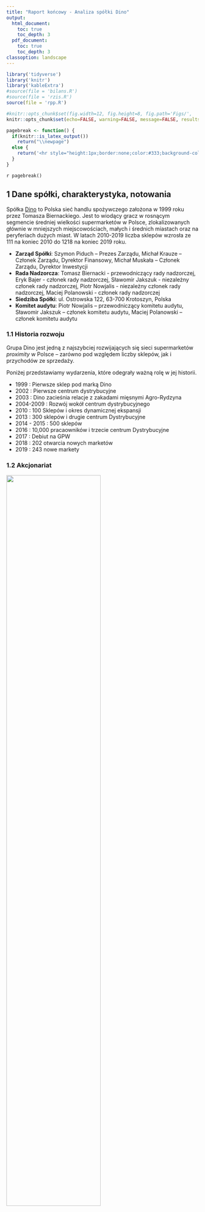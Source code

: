 ```yaml
---
title: "Raport końcowy - Analiza spółki Dino"
output:
  html_document:
    toc: true
    toc_depth: 3
  pdf_document: 
    toc: true
    toc_depth: 3
classoption: landscape
---
```


```r
library('tidyverse')
library('knitr')
library('kableExtra')
#source(file = 'bilans.R')
#source(file = 'rzis.R')
source(file = 'rpp.R')

#knitr::opts_chunk$set(fig.width=12, fig.height=8, fig.path='Figs/',
knitr::opts_chunk$set(echo=FALSE, warning=FALSE, message=FALSE, results='asis')

pagebreak <- function() {
  if(knitr::is_latex_output())
    return("\\newpage")
  else {
    return('<hr style="height:1px;border:none;color:#333;background-color:#333;" /> <div style="page-break-before: always;" />')
  }
}
```

`r pagebreak()`

## 1 Dane spółki, charakterystyka, notowania

Spółka [Dino](https://grupadino.pl) to Polska sieć handlu spożywczego założona w 1999 roku przez Tomasza Biernackiego. Jest to wiodący gracz w rosnącym segmencie średniej wielkości supermarketów w Polsce, zlokalizowanych głównie w mniejszych miejscowościach, małych i średnich
miastach oraz na peryferiach dużych miast. W latach 2010-2019 liczba sklepów wzrosła ze 111 na koniec 2010 do 1218 na koniec 2019 roku.

* **Zarząd Spółki**: Szymon Piduch – Prezes Zarządu, Michał Krauze – Członek Zarządu, Dyrektor Finansowy, Michał Muskała – Członek Zarządu, Dyrektor Inwestycji
* **Rada Nadzorcza**: Tomasz Biernacki - przewodniczący rady nadzorczej, Eryk Bajer - członek rady nadzorczej, Sławomir Jakszuk - niezależny członek rady nadzorczej, Piotr Nowjalis - niezależny członek rady nadzorczej, Maciej Polanowski - członek rady nadzorczej
* **Siedziba Spółki**: ul. Ostrowska 122, 63-700 Krotoszyn, Polska
* **Komitet audytu**: Piotr Nowjalis – przewodniczący komitetu audytu, Sławomir Jakszuk – członek komitetu audytu, Maciej Polanowski – członek komitetu audytu

### 1.1 Historia rozwoju

Grupa Dino jest jedną z najszybciej rozwijających się sieci supermarketów *proximity* w Polsce – zarówno pod względem liczby sklepów, jak i przychodów ze sprzedaży.

Poniżej przedstawiamy wydarzenia, które odegrały ważną rolę w jej historii.

- 1999 : Pierwsze sklep pod marką Dino
- 2002 : Pierwsze centrum dystrybucyjne
- 2003 : Dino zacieśnia relacje z zakadami mięsnymi Agro-Rydzyna
- 2004-2009 : Rozwój wokół centrum dystrybucyjnego
- 2010 : 100 Sklepów i okres dynamicznej ekspansji
- 2013 : 300 sklepów i drugie centrum Dystrybucyjne
- 2014 - 2015 : 500 sklepów 
- 2016 : 10,000 pracaowników i trzecie centrum Dystrybucyjne
- 2017 : Debiut na GPW
- 2018 : 202 otwarcia nowych marketów
- 2019 : 243 nowe markety


### 1.2 Akcjonariat

![](imgs/akcjonariat.png){ width=70% }

Każda akcja Dino Polska S.A. uprawnia do wykonywania jednego głosu na walnym zgromadzeniu.

Ponad 50% udziałow należy do założyciela spółki.

### 1.3 Wybrane dane finansowe

![](imgs/select_data1.png){ width=70% }

![](imgs/select_data2.png){ width=70% }


### 1.4 Notowania giełdowe spółki

Kurs odniesienia spółki Grupa Dino 8 maja wynosiła 169,90 zł. 

Od debiutu w GPW zauważalny jest widoczny trend wznoszący wskazujący apetyt inwestorów na spółki najszybciej rozwijające się.

![](imgs/notowania2.png){ width=70% }

        
#### 1.4.1 Cena akcji w porównaniu z WIG
<small>(na niebiesko: Dino, na żółto: WIG)</small>

![](imgs/notowanie2.png){ width=70% }

Na wykresie widzimy wyraźny wzrost cen akcji Dino Polska w porównaniu z WIG.
Sytuacja związana z koronawirusem jedynie chwilowo wpłynęła na spadek
wartości akcji, po czym, znów nastąpił wzrost.

Supermarkety nie należą do rodzaju spółek cyklicznych, a wieć
koniunktura gospodarcza nie ma wiekszego wpływu na 
działalność.

### 1.5 Konkurencja
    

```r
tribble(
  ~Sieć, ~`Liczba sklepów w Polsce`, ~Siedziba,
  "Biedronka", 3000, "Portugalia",
  "Dino",1218, "Polska",
  "Lidl", 700, "Niemcy",
  "Stokrotka", 577, "Polska",
  "Netto", 368, "Dania",
  "Polomarket", 280, "Polska",
  "Eurospar", 250, "Holandia",
  "Intermarché", 230, "Francja",
  "Mila",187, "Polska",
  "ChataPolska", 166, "Polska",
  "Aldi",132, "Niemcy",
  "PiotriPaweł", 70, "Polska",
  "Arhelan", 55, "Polska",
  "Frac", 21, "Polska",
  "Auchan", 33, "Francja",
) %>% kable(booktabs = T) 

```

<small>żródło: Wikipedia </small>


## 2 Wstępna analiza bilansu
### 2.1 Analiza pionowa bilansu

```r

aktywa_st %>% 
  select(!matches('15|16|_sk')) %>% 
  filter_at(vars(1), ~ str_detect(.x, '^[VIAB]')) %>% 
  mutate(`Wyszczegónienie` = 
           cell_spec(`Wyszczegónienie`, 
                     italic = ifelse(row_number() %in% c(2:6, 8:11), T, F))) %>%
  kable(escape = F,
        col.names = c("Aktywa", '2017', '2018', '2019', '2017', 
                                  '2018', '2019', '2017', '2018', '2019'),
        align=c("l",rep("r",9)),
        booktabs=TRUE) %>% 
  kable_styling(latex_options = c("striped", "scale_down"),
                bootstrap_options = c("striped", "hover", "condensed")) %>% 
  add_header_above(c(" " = 1, "Stan na koniec roku (w.tys.zł.)" = 3, 
                     "Struktura (w%)" = 3, "Str. wewn. (w%)" = 3)) %>% 
  row_spec(c(1, 7, 12), bold = T) %>% 
  column_spec(5:7, background = "#F0FBEF")

```


```r

pasywa_st %>% 
  select(!matches('15|16|_sk')) %>% 
  filter_at(vars(1), ~ str_detect(.x, '^[VIABP]')) %>% 
  mutate(`Wyszczegónienie` = 
           cell_spec(`Wyszczegónienie`, 
                     italic = ifelse(row_number() %in% c(2:9, 11:14), T, F))) %>%
  kable(escape = F, booktabs = T, align=c("l",rep("r",9)), 
    col.names = c("Pasywa", '2017', '2018', '2019', 
    '2017', '2018', '2019', '2017', '2018', '2019')) %>% 
  kable_styling(latex_options = c("striped", "scale_down"),
                bootstrap_options = c("striped", "hover", "condensed")) %>% 
  add_header_above(c(" " = 1, "na koniec roku (w. tys. zł.)" = 3, 
                     "Struktura (w%)" = 3, "Str. wewn. (w%)" = 3)) %>% 
  row_spec(c(1, 10, 15), bold = T) %>% 
  column_spec(5:7, background = "#F0FBEF")
```

### 2.2 Analiza pozioma bilansu

```r
col_names <- c("Aktywa", '2017', '2018', '2019', '2018', '2019',
               '2017/18', '2018/19', '2017/18', '2018/19')
aktywa %>% 
  select_at(vars(1, 4:6, 9:10, 13:14, 17:18)) %>%
  filter_at(vars(1), ~ str_detect(.x, '^[VIAB]')) %>% 
  mutate(`Wyszczegónienie` = 
           cell_spec(`Wyszczegónienie`, 
                     italic = ifelse(row_number() %in% c(2:6, 8:11), T, F))) %>%
  kable(escape = F, col.names = col_names, booktabs = T) %>% 
  kable_styling(latex_options = c("striped", "scale_down"),
                bootstrap_options = c("striped", "hover", "condensed")) %>% 
  add_header_above(c(" " = 1, "Ceny bieżące" = 3, "Ceny skorygowane" = 2, 
                     "W cenach bieżących" = 2, "W cenach skorygowanych" = 2)) %>% 
  add_header_above(c(" " = 1, "Stan na koniec roku (w. tys. zł.)" = 5, 
                     "Dynamika (w%)" = 4)) %>% 
  row_spec(c(1, 7, 12), bold = T) %>% 
  column_spec(5:6, background = "#F0FBEF") %>% 
  column_spec(9:10, background = "#F0FBEF")
```

```r
col_names <- c("Pasywa", '2017', '2018', '2019', '2018', '2019',
               '2017/18', '2018/19', '2017/18', '2018/19')
pasywa %>% 
  select_at(vars(1, 4:6, 9:10, 13:14, 17:18)) %>%
  filter_at(vars(1), ~ str_detect(.x, '^[VIABP]')) %>% 
  mutate(`Wyszczegónienie` = 
           cell_spec(`Wyszczegónienie`, 
                     italic = ifelse(row_number() %in% c(2:9, 11:14), T, F))) %>%
  kable(escape = F, col.names = col_names, booktabs = T) %>% 
  kable_styling(latex_options = c("striped", "scale_down"),
                bootstrap_options = c("striped", "hover", "condensed")) %>% 
  add_header_above(c(" " = 1, "Ceny bieżące" = 3, "Ceny skorygowane" = 2, 
                     "W cenach bieżących" = 2, "W cenach skorygowanych" = 2)) %>% 
  add_header_above(c(" " = 1, "Stan na koniec roku (w. tys. zł.)" = 5, 
                     "Dynamika (w%)" = 4)) %>% 
  row_spec(c(1, 10, 15), bold = T) %>% 
  column_spec(5:6, background = "#F0FBEF") %>% 
  column_spec(9:10, background = "#F0FBEF")

```

### 2.2 Kapitał obrotowy netto

```r
kon <- tribble(
  ~" ", ~"2018", ~"2019", ~"2018_s", ~"2019_s",
  'Kapitał stały', '', '', '', '',
  '1. Kapitał własny', '', '', '', '', 
  '2. Rezerwy długoterminowe', '', '', '', '', 
  '3. Zobowiązania długoterminowe ', '', '', '', '', 
  'Kapitał stały ogółem', '', '', '', '', 
  'Aktywa stałe', '', '', '', '',
  'Aktywa stałe ogółem', '', '', '', '',
  'Aktywa bieżące', '', '', '', '',
  'Aktywa bieżące ogółem', '', '', '', '',
  'Zobowiązania bieżące', '', '', '', '',
  'Rezerwy na zobowiązania krótkoterminowe', '', '', '', '',
  'Rozliczenia międzyokresowe krótkoterminow', '', '', '', '',
  'Zobowiązania bieżące ogółem', '', '', '', '',
  'Kapitał stały', '', '', '', '',
  'Aktywa stałe', '', '', '', '',
  'Kapitał obrotowy netto', '', '', '', '',
)

g <- function(tabl, rw, yr) {
  n <- (tabl %>% slice(rw) %>% select(yr))[[1]]
  return(if_else(is.na(as.numeric(n)), 0, as.numeric(n)))  
}

kap_ob_n <- function(kon, col_n, yr) {
  
  kon <- kon %>% 
    mutate_at(vars(col_n), ~ ifelse(row_number() == 2, g(pasywa, 1, yr), as.character(.x))) %>% 
    mutate_at(vars(col_n), ~ ifelse(row_number() == 3, g(pasywa, 12, yr), as.character(.x))) %>% 
    mutate_at(vars(col_n), ~ ifelse(row_number() == 4, g(pasywa, 16, yr), as.character(.x))) %>% 
    mutate_at(vars(col_n), ~ ifelse(row_number() == 5, 
                                g(pasywa, 1, yr) +
                                  g(pasywa, 12, yr) +
                                  g(pasywa, 16, yr), as.character(.x))) %>% 
    mutate_at(vars(col_n), ~ ifelse(row_number() == 6, g(aktywa, 1, yr), as.character(.x))) %>% 
    mutate_at(vars(col_n), ~ ifelse(row_number() == 7, g(aktywa, 1, yr), as.character(.x))) %>% 
    mutate_at(vars(col_n), ~ ifelse(row_number() == 8, g(aktywa, 21, yr), as.character(.x))) %>% 
    mutate_at(vars(col_n), ~ ifelse(row_number() == 9, g(aktywa, 21, yr), as.character(.x))) %>% 
    mutate_at(vars(col_n), ~ ifelse(row_number() == 10, g(pasywa, 23, yr), as.character(.x))) %>% 
    mutate_at(vars(col_n), ~ ifelse(row_number() == 11, '0', as.character(.x))) %>% 
    mutate_at(vars(col_n), ~ ifelse(row_number() == 12, g(pasywa, 44, yr), as.character(.x))) %>% 
    mutate_at(vars(col_n), ~ ifelse(row_number() == 13, 
                                g(pasywa, 23, yr) + 
                                  g(pasywa, 44, yr), as.character(.x))) 
  
  kon <- kon %>% 
    mutate_at(vars(col_n), ~ ifelse(row_number() == 14, g(kon, 5, yr), as.character(.x))) %>%
    mutate_at(vars(col_n), ~ ifelse(row_number() == 15, g(kon, 7, yr), as.character(.x))) %>% 
    mutate_at(vars(col_n), ~ ifelse(row_number() == 16, g(kon, 5, yr) - 
                                  g(kon, 7, yr), as.character(.x)))
  
  return(kon)
}
 
kon <- kap_ob_n(kon, 2, '2018')
kon <- kap_ob_n(kon, 3, '2019')

kon <- kon %>% 
  mutate_at(vars(4), ~ ifelse(row_number() %in% c(2:5), 
                                    round(g(kon, row_number(), '2018') / 
                                            g(kon, 5, '2018') * 100, 
                                          digits=1), as.character(.x))) %>% 
  mutate_at(vars(5), ~ ifelse(row_number() %in% c(2:5), 
                                    round(g(kon, row_number(), '2019') / 
                                            g(kon, 5, '2019') * 100, 
                                          digits=1), as.character(.x)))

col_names <- c("", '2018', '2019', '2018', '2019')

kon %>% 
  kable(escape = F, col.names = col_names, booktabs = T) %>% 
  kable_styling(latex_options = c("striped", "scale_down"),
                bootstrap_options = c("striped", "hover", "condensed"),
                full_width = F) %>% 
  add_header_above(c("Wyszczególnienie" = 1, "Wartość(w tys.zł.)" = 2, 
                     "Struktura kapitałów stałych (w %)" = 2)) %>%
  row_spec(c(5, 7, 9, 13, 16), bold = T)

```

`r pagebreak()`

### 2.3 Analiza wskażnikowa

```r
wskaźniki <- wskaźniki_bilans()
```

#### 2.2.1 Wskaźnik pokrycia aktywów trwałych kapitałem własnym
     
$$\small \frac{Kapitał\ własny}{Aktywa\ trwałe} * 100$$


```r
wskaźniki %>% 
  slice(1) %>% 
  select(-1) %>% 
  kable(escape = F, booktabs = T) %>%
  kable_styling(c("striped", "condensed"), full_width = F) %>% 
  row_spec(c(1), color = "#8B0000") 

```

#### 2.2.2 Wskaźnik pokrycia aktywów trwałych kapitałem stałym
     
$$\small \frac{Kapitał\ stały}{Aktywa\ trwałe} * 100$$


```r
wskaźniki %>% 
  slice(2) %>% 
  select(-1) %>% 
  kable(escape = F, booktabs = T) %>%
  kable_styling(c("striped", "condensed"), full_width = F) %>% 
  row_spec(c(1), color = "#8B0000") 

```

#### 2.2.3 Wskaźnik pokrycia aktywów obrotowych zobowiązianimi trótkoterminowymi
     
$$\small \frac{Zobowiązania\ krótkoterminowe}{Aktywa\ obrotowe} * 100$$


```r
wskaźniki %>% 
  slice(3) %>% 
  select(-1) %>% 
  kable(escape = F, booktabs = T) %>%
  kable_styling(c("striped", "condensed"), full_width = F) %>% 
  row_spec(c(1), color = "#8B0000") 

```

#### 2.2.4 Udział kapitału obrotowego netto w finansowaniu aktywów ogółem
     
$$\small \frac{Kapitał\ obrotowy\ netto}{Aktywa\ ogółem} * 100$$


```r
wskaźniki %>% 
  slice(4) %>% 
  select(-1) %>% 
  kable(escape = F, booktabs = T) %>%
  kable_styling(c("striped", "condensed"), full_width = F) %>% 
  row_spec(c(1), color = "#8B0000") 

```

#### 2.2.5 Udział kapitału obrotowego netto w finansowaniu aktywów obrotowych przedsiębiorstwa
     
$$\small \frac{Kapitał\ obrotowy\ netto}{Aktywa\ obrotowe} * 100$$


```r
wskaźniki %>% 
  slice(5) %>% 
  select(-1) %>% 
  kable(escape = F, booktabs = T) %>%
  kable_styling(c("striped", "condensed"), full_width = F) %>% 
  row_spec(c(1), color = "#8B0000") 

```

`r pagebreak()`

## 3. Wstępna analiza rachunku zysków i strat

### 3.1 Analiza pionowa rachunku zysków i strat


```r

mrzis %>% 
  select_at(vars(1:4, 7:9)) %>% 
  kable(escape = F,
        col.names = c("Elementy rachunku zysków i strat", 
                      '2017', '2018', '2019', 
                      '2017', '2018', '2019'),
        align=c("l",rep("r",6)),
        booktabs=TRUE) %>% 
  kable_styling(latex_options = c("striped", "scale_down"),
                bootstrap_options = c("striped", "hover", "condensed")) %>% 
  add_header_above(c(" " = 1, "Wyniki finansowe (w.tys.zł.)" = 3, 
                     "Struktura (w%)" = 3)) %>% 
  column_spec(5:7, background = "#F0FBEF")

```

### 3.2 Analiza pozioma rachunku zysków i strat

```r
col_names <- c("Elementy rachunku zysków i strat", 
               '2017', '2018', '2019', '2018', '2019',
               '2017/18', '2018/19', '2017/18', '2018/19')
mrzis %>% 
  select_at(vars(1:6, 10:13)) %>% 
  kable(escape = F, col.names = col_names, booktabs = T) %>% 
  kable_styling(latex_options = c("striped", "scale_down"),
                bootstrap_options = c("striped", "hover", "condensed")) %>% 
  add_header_above(c(" " = 1, "Ceny bieżące" = 3, "Ceny skorygowane" = 2, 
                     "W cenach bieżących" = 2, "W cenach skorygowanych" = 2)) %>% 
  add_header_above(c(" " = 1, "Wyniki finansowe (w.tys.zł.)" = 5, 
                     "Dynamika (w%)" = 4)) %>% 
  row_spec(c(1, 7, 12), bold = T) %>% 
  column_spec(5:6, background = "#F0FBEF") %>% 
  column_spec(9:10, background = "#F0FBEF")
```


`r pagebreak()`

### 3.3 Analiza wskażnikowa

```r
wskaźniki <- wskaźniki_rzis()
```
     
$$\small \frac{Zysk\ z\ działalności\ operacyjnej}{Zysk\ ze\ sprzedaży} * 100$$


```r
wskaźniki %>% 
  select(c(1, 2)) %>% 
  pivot_wider(names_from = rok, values_from = `1`) %>% 
  kable(escape = F, booktabs = T) %>%
  kable_styling(c("striped", "condensed"), full_width = F) %>% 
  row_spec(c(1), color = "#8B0000") 
```

$$\small \frac{Zysk\ brutto}{Zysk\ z\ działalności\ operacyjnej} * 100$$


```r
wskaźniki %>% 
  select(c(1, 3)) %>% 
  pivot_wider(names_from = rok, values_from = `2`) %>% 
  kable(escape = F, booktabs = T) %>%
  kable_styling(c("striped", "condensed"), full_width = F) %>% 
  row_spec(c(1), color = "#8B0000") 
```

$$\small \frac{Zysk\ brutto}{Zysk\ ze\ sprzedaży} * 100$$


```r
wskaźniki %>% 
  select(c(1, 4)) %>% 
  pivot_wider(names_from = rok, values_from = `3`) %>% 
  kable(escape = F, booktabs = T) %>%
  kable_styling(c("striped", "condensed"), full_width = F) %>% 
  row_spec(c(1), color = "#8B0000") 
```

$$\small \frac{Zysk\ netto}{Zysk\ ze\ sprzedaży} * 100$$


```r
wskaźniki %>% 
  select(c(1, 5)) %>% 
  pivot_wider(names_from = rok, values_from = `4`) %>% 
  kable(escape = F, booktabs = T) %>%
  kable_styling(c("striped", "condensed"), full_width = F) %>% 
  row_spec(c(1), color = "#8B0000") 
```

$$\small \frac{Podatek\ dochodowy}{Zysk\ brutto} * 100$$


```r
wskaźniki %>% 
  select(c(1, 6)) %>% 
  pivot_wider(names_from = rok, values_from = `5`) %>% 
  kable(escape = F, booktabs = T) %>%
  kable_styling(c("striped", "condensed"), full_width = F) %>% 
  row_spec(c(1), color = "#8B0000") 
```

## 4. Analiza przepływów środków pieniężnych


### 4.3 Analiza wskażnikowa

```r
wskaźniki <- wskaźniki_rpp()
```
#### 4.3.1 Wskaźniki struktury przepływów pieniężnych

$$\small \frac{Zysk\ netto}{Przepływy\ pieniężne\ netto\ z\ działalności\ operacyjnej} * 100$$
   
```r

wskaźniki %>% 
  select(1:2) %>% 
  pivot_wider(names_from = rok, values_from = `1.1`) %>% 
  kable(escape = F, booktabs = T) %>%
  kable_styling(c("striped", "condensed"), full_width = F) %>% 
  row_spec(c(1), color = "#8B0000") 
```
    
$$\small \frac{Amortyzacja}{Przepływy\ pieniężne\ netto\ z\ działalności\ operacyjnej} * 100$$
      
```r
wskaźniki %>% 
  select(c(1, 3)) %>% 
  pivot_wider(names_from = rok, values_from = `1.2`) %>% 
  kable(escape = F, booktabs = T) %>%
  kable_styling(c("striped", "condensed"), full_width = F) %>% 
  row_spec(c(1), color = "#8B0000") 

```

#### 4.3.2 Wskaźniki wystarczalności środków pieniężnych

**Wskaźnik ogólnej wystarczalności środków pieniężnych**
       
$$\small \frac{Przepływy\ pieniężne\ netto\ z\ działalności\ operacyjnej}{Wydatki\ ogółem} * 100$$
   
    
```r
wskaźniki %>% 
  select(c(1, 4)) %>% 
  pivot_wider(names_from = rok, values_from = `2.1`) %>% 
  kable(escape = F, booktabs = T) %>%
  kable_styling(c("striped", "condensed"), full_width = F) %>% 
  row_spec(c(1), color = "#8B0000") 

```
  
**Wskaźnik pokrycia zadłużenia**
    
$$\small \frac{Przepływy\ pieniężne\ netto\ z\ działalności\ operacyjnej}{Spłata\ zadłużenia} * 100$$
     
```r
wskaźniki %>% 
  select(c(1, 5)) %>% 
  pivot_wider(names_from = rok, values_from = `2.2`) %>% 
  kable(escape = F, booktabs = T) %>%
  kable_styling(c("striped", "condensed"), full_width = F) %>% 
  row_spec(c(1), color = "#8B0000") 

```

---

**Wskaźnik pokrycia wydatków inwestycyjnych**
    
$$\small \frac{Przepływy\ pieniężne\ netto\ z\ działalności\ operacyjnej}{Wydatki\ inwestycyjne} * 100$$
       
```r
wskaźniki %>% 
  select(c(1, 6)) %>% 
  pivot_wider(names_from = rok, values_from = `2.3`) %>% 
  kable(escape = F, booktabs = T) %>%
  kable_styling(c("striped", "condensed"), full_width = F) %>% 
  row_spec(c(1), color = "#8B0000") 

```
      

**Wskaźnik pokrycia wypłaty dywidend**
       
$$\small \frac{Przepływy\ pieniężne\ netto\ z\ działalności\ operacyjnej}{Wypłaty\ dywidend} * 100$$

        
```r
wskaźniki %>% 
  select(c(1, 7)) %>% 
  pivot_wider(names_from = rok, values_from = `2.4`) %>% 
  mutate_all(~ str_replace(.x, '-', '&#8208;')) %>% 
  kable(escape = F, booktabs = T) %>%
  kable_styling(c("striped", "condensed"), full_width = F) %>% 
  row_spec(c(1), color = "#8B0000") 

```
       
**Wskaźnik pieniężnej płynności finansowej**
      
$$\small \frac{Przepływy\ pieniężne\ netto\ z\ działalności\ operacyjnej}{Zobowiązania\ krótkoterminowe} * 100$$
    
```r
wskaźniki %>% 
  select(c(1, 8)) %>% 
  pivot_wider(names_from = rok, values_from = `2.5`) %>% 
  kable(escape = F, booktabs = T) %>%
  kable_styling(c("striped", "condensed"), full_width = F) %>% 
  row_spec(c(1), color = "#8B0000") 

```


#### 4.3.3 Wskaźniki wydajności pieniężnej
    
**Wskaźnik pieniężnej wydajności sprzedaży**
    
$$\small \frac{Przepływy\ pieniężne\ netto\ z\ działalności\ operacyjnej}{Przychody\ ze\ sprzedaży} * 100$$

        
```r
wskaźniki %>% 
  select(c(1, 9)) %>% 
  pivot_wider(names_from = rok, values_from = `3.1`) %>% 
  kable(escape = F, booktabs = T) %>%
  kable_styling(c("striped", "condensed"), full_width = F) %>% 
  row_spec(c(1), color = "#8B0000") 

```
 
**Wskaźnik pieniężnej płynności finansowej**
      
$$\small \frac{Przepływy\ pieniężne\ netto\ z\ działalności\ operacyjnej}{Zysk\ ze\ sprzedaży} * 100$$
    
```r
wskaźniki %>% 
  select(c(1, 10)) %>% 
  pivot_wider(names_from = rok, values_from = `3.2`) %>% 
  kable(escape = F, booktabs = T) %>%
  kable_styling(c("striped", "condensed"), full_width = F) %>% 
  row_spec(c(1), color = "#8B0000") 

```

        
**Wskaźnik pieniężnej wydajności aktywów**
    
$$\small \frac{Przepływy\ pieniężne\ netto\ z\ działalności\ operacyjnej}{Aktywa\ ogółem} * 100$$
        
```r
wskaźniki %>% 
  select(c(1, 11)) %>% 
  pivot_wider(names_from = rok, values_from = `3.3`) %>% 
  kable(escape = F, booktabs = T) %>%
  kable_styling(c("striped", "condensed"), full_width = F) %>% 
  row_spec(c(1), color = "#8B0000") 

```
    
**Wskaźnik pieniężnej wydajności kapitału własnego**
    
$$\small \frac{Przepływy\ pieniężne\ netto\ z\ działalności\ operacyjnej}{Kapitał\ własny} * 100$$

        
```r
wskaźniki %>% 
  select(c(1, 12)) %>% 
  pivot_wider(names_from = rok, values_from = `3.4`) %>% 
  kable(escape = F, booktabs = T) %>%
  kable_styling(c("striped", "condensed"), full_width = F) %>% 
  row_spec(c(1), color = "#8B0000") 

```


`r pagebreak()`

## 5. Analiza wskaźnikowa

`r pagebreak()`

## 6. Podsumowanie Analizy spółki Grupa Dino

`r pagebreak()`

## Załącznik

### 1 Bilans

```r
select_rows <- function(tabl, pattern_r) {
    return(na.omit(tabl %>% 
                   select(1) %>% 
                   mutate_at(vars(1), ~ ifelse(str_detect(.x, pattern_r), row_number(), NA)) %>% 
                   unlist(., use.names=FALSE)))
}
bold_r <- function(tabl) {
  return(select_rows(tabl, '^[ABP]'))
}

italic_r <- function(tabl) {
  return(select_rows(tabl, '^[VI]'))
}

indent_r <- function(tabl) {
  return(setdiff(1:count(tabl)[[1]], c(bold_r(tabl), italic_r(tabl))))
}

```
#### 1.1 Aktywa

```r
# aktywa %>% 
#   select_at(vars(1:6)) %>% 
#   mutate_at(vars(1:6), ~ifelse(.x == '-', '', as.character(.x))) %>% 
#   kable(booktabs = T, escape = F, align=c("l",rep("r",5))) %>%
#   kable_styling(latex_options = c("striped", "scale_down"),
#                 bootstrap_options = c("striped", "condensed")) %>% 
#   #column_spec(1, width = "5in") %>%
#   row_spec(bold_r(aktywa), bold = T) %>% 
#   row_spec(italic_r(aktywa), italic = T) %>% 
#   add_indent(indent_r(aktywa))
```
#### 1.2 Pasywa

```r
# pasywa %>% 
#   select_at(vars(1:6)) %>% 
#   mutate_at(vars(1:6), ~ifelse(.x == '-', '', as.character(.x))) %>% 
#   kable(booktabs = T, escape = F, align=c("l",rep("r",5))) %>%
#   #column_spec(1, width = "5in") %>%
#   kable_styling(latex_options = c("striped", "scale_down"),
#                 bootstrap_options = c("striped", "hover", "condensed")) %>% 
#   row_spec(bold_r(pasywa), bold = T) %>% 
#   row_spec(italic_r(pasywa), italic = T) %>% 
#   add_indent(indent_r(pasywa))
  
```


### 2 Rachunek zysków is strat

```r
# rzis %>% 
#   select_at(vars(1:6)) %>% 
#   mutate_at(vars(1:6), ~ifelse(.x == '-', '', as.character(.x))) %>% 
#   kable(booktabs = T, escape = F, longtable = T, 
#         align=c("l",rep("r",5))) %>% 
#   kable_styling(bootstrap_options = c("striped", "hover", "condensed")) %>% 
#   row_spec(select_rows(rzis, '^[ABCDEFGHJKLM]'), bold = T) %>% 
#   #row_spec(select_rows(rzis, '^[IV]'), italic = T)
#   add_indent(select_rows(rzis, '^[-]'))
```

